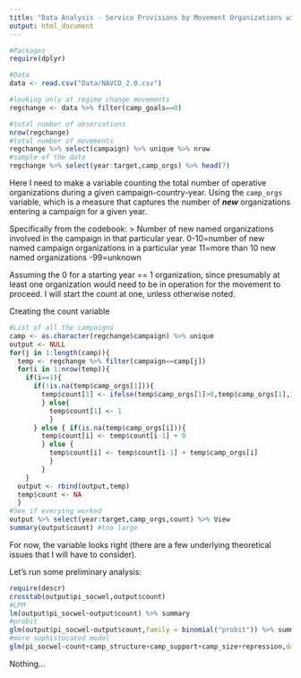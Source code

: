 ```yaml
---
title: "Data Analysis - Service Provisions by Movement Organizations within within Regime Change Movements"
output: html_document
---
```


```r
#Packages
require(dplyr)

#Data
data <- read.csv("Data/NAVCO_2.0.csv")

#looking only at regime change movements
regchange <- data %>% filter(camp_goals==0)

#total number of observations
nrow(regchange) 
#total number of movements
regchange %>% select(campaign) %>% unique %>% nrow
#sample of the data
regchange %>% select(year:target,camp_orgs) %>% head(7)
```

Here I need to make a variable counting the total number of operative organizations during a given campaign-country-year. Using the `camp_orgs` variable, which is a measure that captures the number of **_new_** organizations entering a campaign for a given year.

Specifically from the codebook:
> Number of new named organizations involved in the campaign in that particular year.
0-10=number of new named campaign organizations in a particular year 11=more than 10 new named organizations -99=unknown

Assuming the 0 for a starting year == 1 organization, since presumably at least one organization would need to be in operation for the movement to proceed. I will start the count at one, unless otherwise noted. 

Creating the count variable
```r
#List of all the campaigns
camp <- as.character(regchange$campaign) %>% unique
output <- NULL 
for(j in 1:length(camp)){
  temp <- regchange %>% filter(campaign==camp[j])
  for(i in 1:nrow(temp)){
    if(i==1){
      if(!is.na(temp$camp_orgs[1])){
        temp$count[1] <- ifelse(temp$camp_orgs[1]>0,temp$camp_orgs[1],1)
        } else{
          temp$count[1] <- 1
          }
      } else { if(is.na(temp$camp_orgs[i])){
        temp$count[i] <- temp$count[i-1] + 0
        } else { 
          temp$count[i] <- temp$count[i-1] + temp$camp_orgs[i]
          }
        }
    }
  output <- rbind(output,temp)
  temp$count <- NA
  }
#See if everying worked
output %>% select(year:target,camp_orgs,count) %>% View
summary(output$count) #too large
```

For now, the variable looks right (there are a few underlying theoretical issues that I will have to consider).

Let's run some preliminary analysis:
```r
require(descr)
crosstab(output$pi_socwel,output$count)
#LPM
lm(output$pi_socwel~output$count) %>% summary
#probit
glm(output$pi_socwel~output$count,family = binomial("probit")) %>% summary
#more sophistocated model
glm(pi_socwel~count+camp_structure+camp_support+camp_size+repression,data=output,family = binomial("probit")) %>% summary
```
Nothing...

